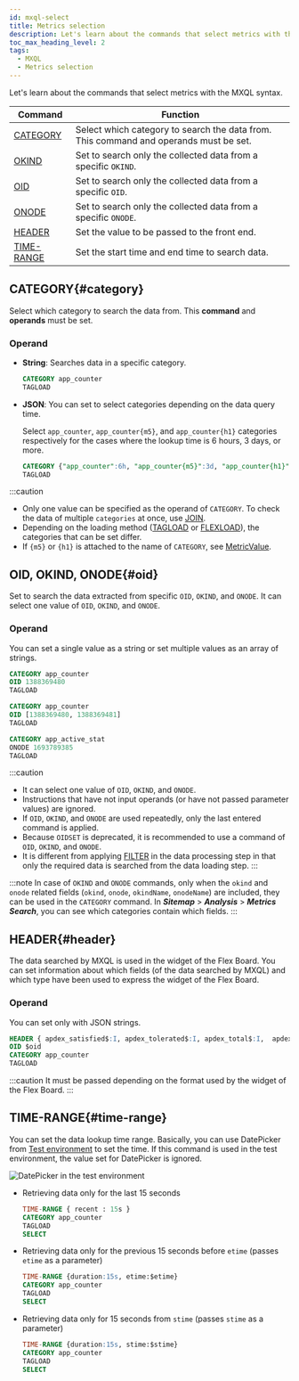 ```yaml
---
id: mxql-select
title: Metrics selection
description: Let's learn about the commands that select metrics with the MXQL syntax.
toc_max_heading_level: 2
tags:
  - MXQL
  - Metrics selection
---
```


Let's learn about the commands that select metrics with the MXQL syntax.

| Command                   | Function                                                                               |
| ------------------------- | -------------------------------------------------------------------------------------- |
| [CATEGORY](#category)     | Select which category to search the data from. This command and operands must be set.  |
| [OKIND](#oid)             | Set to search only the collected data from a specific `OKIND`.                         |
| [OID](#oid)               | Set to search only the collected data from a specific `OID`.                           |
| [ONODE](#oid)             | Set to search only the collected data from a specific `ONODE`.                         |
| [HEADER](#header)         | Set the value to be passed to the front end.                                           |
| [TIME-RANGE](#time-range) | Set the start time and end time to search data.                                        |

## CATEGORY{#category}

Select which category to search the data from. This **command** and **operands** must be set. 

### Operand

-   **String**: Searches data in a specific category.

    ```sql title='조회시간에 상관없이 항상 app_counter 카테고리의 데이터를 로드합니다.''
    CATEGORY app_counter
    TAGLOAD
    ```

-   **JSON**: You can set to select categories depending on the data query time.

    Select `app_counter`, `app_counter{m5}`, and `app_counter{h1}` categories respectively for the cases where the lookup time is 6 hours, 3 days, or more.

    ```sql
    CATEGORY {"app_counter":6h, "app_counter{m5}":3d, "app_counter{h1}":unlimit } 
    TAGLOAD 
    ```

:::caution

-   Only one value can be specified as the operand of `CATEGORY`. To check the data of multiple `categories` at once, use [JOIN](mxql-calculate#join).
-   Depending on the loading method ([TAGLOAD](mxql-loading#tagload) or [FLEXLOAD](mxql-loading#flexload)), the categories that can be set differ. 
-   If `{m5}` or `{h1}` is attached to the name of `CATEGORY`, see [MetricValue](mxql-guide#metric-value).

## OID, OKIND, ONODE{#oid}

Set to search the data extracted from specific `OID`, `OKIND`, and `ONODE`. It can select one value of `OID`, `OKIND`, and `ONODE`.

### Operand

You can set a single value as a string or set multiple values as an array of strings. 

```sql title='예시 1'
CATEGORY app_counter
OID 1388369480
TAGLOAD
```

```sql title='예시 2'
CATEGORY app_counter
OID [1388369480, 1388369481] 
TAGLOAD
```

```sql title='예시 3'
CATEGORY app_active_stat
ONODE 1693789385
TAGLOAD
```

:::caution

-   It can select one value of `OID`, `OKIND`, and `ONODE`. 
-   Instructions that have not input operands (or have not passed parameter values) are ignored.
-   If `OID`, `OKIND`, and `ONODE` are used repeatedly, only the last entered command is applied.
-   Because `OIDSET` is deprecated, it is recommended to use a command of `OID`, `OKIND`, and `ONODE`.
-   It is different from applying [FILTER](mxql-calculate#filter) in the data processing step in that only the required data is searched from the data loading step.
    :::

:::note
In case of `OKIND` and `ONODE` commands, only when the `okind` and `onode` related fields (`okind`, `onode`, `okindName`, `onodeName`) are included, they can be used in the `CATEGORY` command. In **_Sitemap_** > **_Analysis_** > **_Metrics Search_**, you can see which categories contain which fields. 
:::

## HEADER{#header}

The data searched by MXQL is used in the widget of the Flex Board. You can set information about which fields (of the data searched by MXQL) and which type have been used to express the widget of the Flex Board.

### Operand

You can set only with JSON strings. 

```sql title='예시'
HEADER { apdex_satisfied$:I, apdex_tolerated$:I, apdex_total$:I,  apdex$:F, category: app_counter}
OID $oid
CATEGORY app_counter
TAGLOAD
```

:::caution
It must be passed depending on the format used by the widget of the Flex Board.
:::

## TIME-RANGE{#time-range}

You can set the data lookup time range. Basically, you can use DatePicker from [Test environment](mxql-guide#test-env) to set the time. If this command is used in the test environment, the value set for DatePicker is ignored. 

![DatePicker in the test environment](https://img.whatap.io/media/images/mxql-8.png)

-   Retrieving data only for the last 15 seconds

    ```sql
    TIME-RANGE { recent : 15s }
    CATEGORY app_counter
    TAGLOAD
    SELECT
    ```

-   Retrieving data only for the previous 15 seconds before `etime` (passes `etime` as a parameter)

    ```sql
    TIME-RANGE {duration:15s, etime:$etime}
    CATEGORY app_counter
    TAGLOAD
    SELECT
    ```

-   Retrieving data only for 15 seconds from `stime` (passes `stime` as a parameter)

    ```sql
    TIME-RANGE {duration:15s, stime:$stime}
    CATEGORY app_counter
    TAGLOAD
    SELECT
    ```

